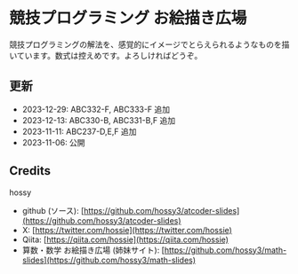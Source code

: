 
<Meta title="はじめに" />

# 競技プログラミング お絵描き広場

競技プログラミングの解法を、感覚的にイメージでとらえられるようなものを描いています。数式は控えめです。よろしければどうぞ。

## 更新

- 2023-12-29: ABC332-F, ABC333-F 追加
- 2023-12-13: ABC330-B, ABC331-B,F 追加
- 2023-11-11: ABC237-D,E,F 追加
- 2023-11-06: 公開

## Credits

hossy

- github (ソース): [https://github.com/hossy3/atcoder-slides](https://github.com/hossy3/atcoder-slides)
- X: [https://twitter.com/hossie](https://twitter.com/hossie)
- Qiita: [https://qiita.com/hossie](https://qiita.com/hossie)
- 算数・数学 お絵描き広場 (姉妹サイト): [https://github.com/hossy3/math-slides](https://github.com/hossy3/math-slides)

